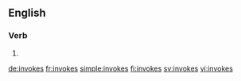 ==English==

===Verb===
{{head|en}}

# {{en-third-person singular of|invoke}}

[[de:invokes]]
[[fr:invokes]]
[[simple:invokes]]
[[fi:invokes]]
[[sv:invokes]]
[[vi:invokes]]